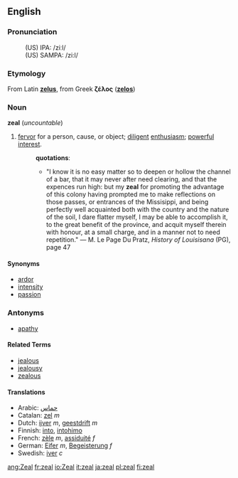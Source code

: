 ==English==
===Pronunciation===
:(US) IPA: /ziːl/
:(US) SAMPA: /zi:l/

=== Etymology ===
From Latin '''[[zelus]]''', from Greek '''ζέλος'''  ('''[[zelos]]''') <!-- This is transliterated Greek, it should also be in Greek -->

=== Noun ===
'''zeal''' (''uncountable'')

# [[fervor]] for a person, cause, or object; [[diligent]] [[enthusiasm]]; [[powerful]] [[interest]].
#:'''quotations''':
#:*"I know it is no easy matter so to deepen or hollow the channel of a bar, that it may never after need clearing, and that the expences run high: but my '''zeal''' for promoting the advantage of this colony having prompted me to make reflections on those passes, or entrances of the Missisippi, and being perfectly well acquainted both with the country and the nature of the soil, I dare flatter myself, I may be able to accomplish it, to the great benefit of the province, and acquit myself therein with honour, at a small charge, and in a manner not to need repetition." &mdash; M. Le Page Du Pratz, ''History of Louisisana'' (PG), page 47

====Synonyms====
*[[ardor]]
*[[intensity]]
*[[passion]]

===Antonyms===
*[[apathy]]

====Related Terms====
*[[jealous]]
*[[jealousy]]
*[[zealous]]

====Translations====
*Arabic: [[حماس]]
*Catalan: [[zel]] ''m''
*Dutch: [[ijver]] ''m'', [[geestdrift]] ''m''
*Finnish: [[into#Finnish|into]], [[intohimo]]
*French: [[zèle]] ''m'', [[assiduité]] ''f''
*German: [[Eifer]] ''m'', [[Begeisterung]] ''f''
*Swedish: [[iver#Swedish|iver]] ''c''

[[ang:Zeal]]
[[fr:zeal]]
[[io:Zeal]]
[[it:zeal]]
[[ja:zeal]]
[[pl:zeal]]
[[fi:zeal]]